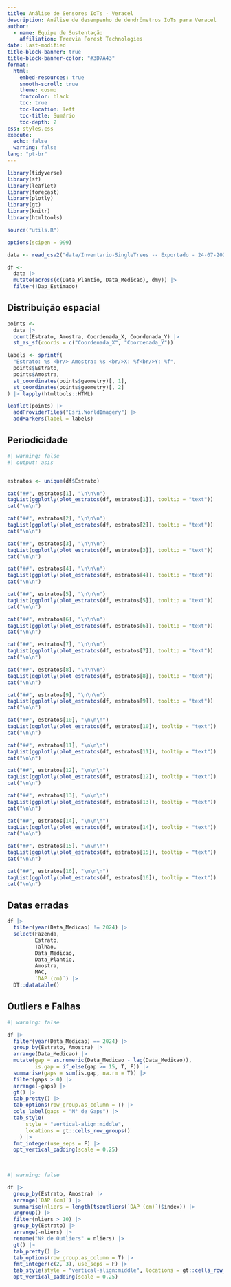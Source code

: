 ```yaml
---
title: Análise de Sensores IoTs - Veracel
description: Análise de desempenho de dendrômetros IoTs para Veracel
author: 
  - name: Equipe de Sustentação
    affiliation: Treevia Forest Technologies
date: last-modified
title-block-banner: true
title-block-banner-color: "#3D7A43"
format: 
  html:
    embed-resources: true
    smooth-scroll: true
    theme: cosmo
    fontcolor: black
    toc: true
    toc-location: left
    toc-title: Sumário
    toc-depth: 2
css: styles.css
execute: 
  echo: false
  warning: false
lang: "pt-br"
---
```


```r
library(tidyverse)
library(sf)
library(leaflet)
library(forecast)
library(plotly)
library(gt)
library(knitr)
library(htmltools)

source("utils.R")

options(scipen = 999)

data <- read_csv2("data/Inventario-SingleTrees -- Exportado - 24-07-2024 13-41.csv")

df <-
  data |> 
  mutate(across(c(Data_Plantio, Data_Medicao), dmy)) |> 
  filter(!Dap_Estimado)
```


## Distribuição espacial

```r
points <- 
  data |> 
  count(Estrato, Amostra, Coordenada_X, Coordenada_Y) |> 
  st_as_sf(coords = c("Coordenada_X", "Coordenada_Y"))

labels <- sprintf(
  "Estrato: %s <br/> Amostra: %s <br/>X: %f<br/>Y: %f",
  points$Estrato,
  points$Amostra,
  st_coordinates(points$geometry)[, 1],
  st_coordinates(points$geometry)[, 2]
) |> lapply(htmltools::HTML)

leaflet(points) |> 
  addProviderTiles("Esri.WorldImagery") |> 
  addMarkers(label = labels)
```

## Periodicidade

:::{.column-page}
:::{.panel-tabset}

```r
#| warning: false
#| output: asis


estratos <- unique(df$Estrato)

cat("##", estratos[1], "\n\n\n")
tagList(ggplotly(plot_estratos(df, estratos[1]), tooltip = "text"))
cat("\n\n")

cat("##", estratos[2], "\n\n\n")
tagList(ggplotly(plot_estratos(df, estratos[2]), tooltip = "text"))
cat("\n\n")

cat("##", estratos[3], "\n\n\n")
tagList(ggplotly(plot_estratos(df, estratos[3]), tooltip = "text"))
cat("\n\n")

cat("##", estratos[4], "\n\n\n")
tagList(ggplotly(plot_estratos(df, estratos[4]), tooltip = "text"))
cat("\n\n")

cat("##", estratos[5], "\n\n\n")
tagList(ggplotly(plot_estratos(df, estratos[5]), tooltip = "text"))
cat("\n\n")

cat("##", estratos[6], "\n\n\n")
tagList(ggplotly(plot_estratos(df, estratos[6]), tooltip = "text"))
cat("\n\n")

cat("##", estratos[7], "\n\n\n")
tagList(ggplotly(plot_estratos(df, estratos[7]), tooltip = "text"))
cat("\n\n")

cat("##", estratos[8], "\n\n\n")
tagList(ggplotly(plot_estratos(df, estratos[8]), tooltip = "text"))
cat("\n\n")

cat("##", estratos[9], "\n\n\n")
tagList(ggplotly(plot_estratos(df, estratos[9]), tooltip = "text"))
cat("\n\n")

cat("##", estratos[10], "\n\n\n")
tagList(ggplotly(plot_estratos(df, estratos[10]), tooltip = "text"))
cat("\n\n")

cat("##", estratos[11], "\n\n\n")
tagList(ggplotly(plot_estratos(df, estratos[11]), tooltip = "text"))
cat("\n\n")

cat("##", estratos[12], "\n\n\n")
tagList(ggplotly(plot_estratos(df, estratos[12]), tooltip = "text"))
cat("\n\n")

cat("##", estratos[13], "\n\n\n")
tagList(ggplotly(plot_estratos(df, estratos[13]), tooltip = "text"))
cat("\n\n")

cat("##", estratos[14], "\n\n\n")
tagList(ggplotly(plot_estratos(df, estratos[14]), tooltip = "text"))
cat("\n\n")

cat("##", estratos[15], "\n\n\n")
tagList(ggplotly(plot_estratos(df, estratos[15]), tooltip = "text"))
cat("\n\n")

cat("##", estratos[16], "\n\n\n")
tagList(ggplotly(plot_estratos(df, estratos[16]), tooltip = "text"))
cat("\n\n")
```

:::
:::

## Datas erradas
:::{.column-page}
```r
df |>
  filter(year(Data_Medicao) != 2024) |>
  select(Fazenda,
         Estrato,
         Talhao,
         Data_Medicao,
         Data_Plantio,
         Amostra,
         MAC,
         `DAP (cm)`) |>
  DT::datatable()
```
:::

## Outliers e Falhas

```r
#| warning: false

df |> 
  filter(year(Data_Medicao) == 2024) |> 
  group_by(Estrato, Amostra) |> 
  arrange(Data_Medicao) |> 
  mutate(gap = as.numeric(Data_Medicao - lag(Data_Medicao)),
         is.gap = if_else(gap >= 15, T, F)) |> 
  summarise(gaps = sum(is.gap, na.rm = T)) |> 
  filter(gaps > 0) |> 
  arrange(-gaps) |> 
  gt() |> 
  tab_pretty() |> 
  tab_options(row_group.as_column = T) |>
  cols_label(gaps = "N° de Gaps") |> 
  tab_style(
      style = "vertical-align:middle",
      locations = gt::cells_row_groups()
    ) |> 
  fmt_integer(use_seps = F) |> 
  opt_vertical_padding(scale = 0.25)
  
  
```


```r
#| warning: false

df |>
  group_by(Estrato, Amostra) |>
  arrange(`DAP (cm)`) |>
  summarise(nliers = length(tsoutliers(`DAP (cm)`)$index)) |>
  ungroup() |>
  filter(nliers > 10) |>
  group_by(Estrato) |>
  arrange(-nliers) |>
  rename("Nº de Outliers" = nliers) |>
  gt() |>
  tab_pretty() |>
  tab_options(row_group.as_column = T) |>
  fmt_integer(c(2, 3), use_seps = F) |>
  tab_style(style = "vertical-align:middle", locations = gt::cells_row_groups()) |> 
  opt_vertical_padding(scale = 0.25)
```
